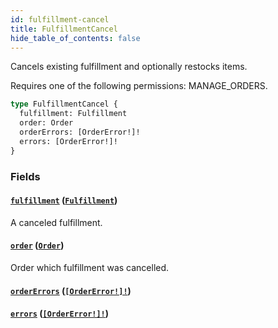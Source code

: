 ```yaml
---
id: fulfillment-cancel
title: FulfillmentCancel
hide_table_of_contents: false
---
```


Cancels existing fulfillment and optionally restocks items.

Requires one of the following permissions: MANAGE_ORDERS.

```graphql
type FulfillmentCancel {
  fulfillment: Fulfillment
  order: Order
  orderErrors: [OrderError!]!
  errors: [OrderError!]!
}
```

### Fields

#### [`fulfillment`](#) ([`Fulfillment`](../../../developer/api-reference/objects/fulfillment))

A canceled fulfillment.

#### [`order`](#) ([`Order`](../../../developer/api-reference/objects/order))

Order which fulfillment was cancelled.

#### [`orderErrors`](#) ([`[OrderError!]!`](../../../developer/api-reference/objects/order-error))

#### [`errors`](#) ([`[OrderError!]!`](../../../developer/api-reference/objects/order-error))
